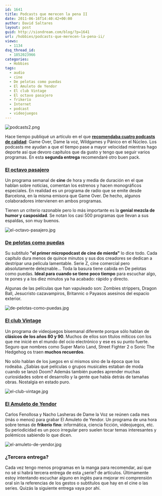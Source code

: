 ```yaml
---
id: 1641
title: Podcasts que merecen la pena II
date: 2011-06-16T14:40:42+00:00
author: David Saltares
layout: post
guid: http://siondream.com/blog/?p=1641
url: /hobbies/podcasts-que-merecen-la-pena-ii/
views:
  - 1134
dsq_thread_id:
  - 1852023966
categories:
  - Hobbies
tags:
  - audio
  - cine
  - De pelotas como puedas
  - El Amuleto de Yendor
  - El club Vintage
  - El octavo pasajero
  - frikerío
  - Internet
  - podcast
  - videojuegos
---
```


![podcasts2.png](/img/wp/podcasts2.png)

Hace tiempo publiqué un artículo en el que **[recomendaba cuatro podcasts de calidad](/ocio/internet/podcasts-que-merecen-la-pena/ "Podcasts que merecen la pena")**: Game Over, Dame la voz, Wildgames y Pánico en el Núcleo. Los podcasts me ayudan a que el tiempo pase a mayor velocidad mientras hago deporte así que devoro capítulos que da gusto y tengo que seguir varios programas. En esta **segunda entrega** recomendaré otro buen pack.

### [El octavo pasajero](http://www.octavopasajero.com/)

Un programa semanal de **cine** de hora y media de duración en el que hablan sobre noticias, comentan los estrenos y hacen monográficos especiales. En realidad es un programa de radio que se emite desde Barcelona, en la misma emisora que Game Over. De hecho, algunos colaboradores intervienen en ambos programas.

Tienen un criterio razonable pero lo más importante es la **genial mezcla de humor y casposidad**. Se notan los casi 500 programas que llevan a sus espaldas, son muy buenos.

![el-octavo-pasajero.jpg](/img/wp/el-octavo-pasajero.jpg)

### [De pelotas como puedas](http://depelotascomopuedas.com/)

Su subtítulo **"el primer micropodcast de cine de mierda"** lo dice todo. Cada capítulo dura menos de quince minutos y sus dos creadores se dedican a destripar una película lamentable. Serie Z, cine comercial pero absolutamente deleznable… Toda la basura tiene cabida en De pelotas como puedas. **Ideal para cuando se tiene poco tiempo** para escuchar algo, te pones y a los diez minutos ya ha acabado: rápido y directo.

Algunas de las películas que han vapuleado son: Zombies strippers, Dragon Ball, Jesucristo cazavampiros, Britannic o Payasos asesinos del espacio exterior.

![de-pelotas-como-puedas.jpg](/img/wp/de-pelotas-como-puedas.jpg)

### [El club Vintage](http://www.ivoox.com/podcast-club-vintage-videojuegos-clasicos-80-s_sq_f18511_1.html)

Un programa de videojuegos bisemanal diferente porque sólo hablan de **clásicos de los años 80 y 90**. Muchos de ellos son títulos míticos con los que me inicié en el mundo del ocio electrónico y ese es su punto fuerte. Seguro que nombres como Super Mario Land, Street Fighter 2 o Sonic The Hedgehog os traen **muchos recuerdos**.

No sólo hablan de los juegos en sí mismos sino de la época que los rodeaba. ¿Sabías qué películas o grupos musicales estaban de moda cuando se lanzó Doom? Además también puedes aprender muchas curiosidades sobre el desarrollo y la gente que había detrás de tamañas obras. Nostalgia en estado puro.

![el-club-vintage.jpg](/img/wp/el-club-vintage.jpg)

### [El Amuleto de Yendor](http://yendor.es/)

Carlos Fenollosa y Nacho Lasheras de Dame la Voz se reúnen cada mes (más o menos) para grabar El Amuleto de Yendor. Un programa de una hora sobre temas de **frikerío fino**: informática, ciencia ficción, videojuegos, etc. Su periodicidad es un poco irregular pero suelen tocar temas interesantes y polémicos sabiendo lo que dicen.

![el-amuleto-de-yendor.jpg](/img/wp/el-amuleto-de-yendor.jpg)

### ¿Tercera entrega?

Cada vez tengo menos programas en la manga para recomendar, así que no sé si habrá tercera entrega de esta ¿serie? de artículos. Últimamente estoy intentando escuchar alguno en inglés para mejorar mi comprensión oral sin la referencias de los gestos o subtítulos que hay en el cine o las series. Quizás la siguiente entrega vaya por ahí.